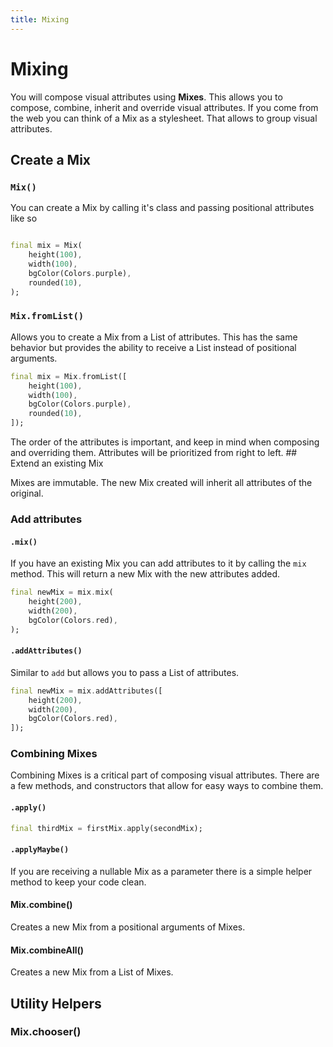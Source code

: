 ```yaml
---
title: Mixing
---
```




# Mixing

You will compose visual attributes using **Mixes**. This allows you to compose, combine, inherit and override visual attributes. If you come from the web you can think of a Mix as a stylesheet. That allows to group visual attributes.

## Create a Mix

### `Mix()`

You can create a Mix by calling it's class and passing positional attributes like so

```dart

final mix = Mix(
    height(100),
    width(100),
    bgColor(Colors.purple),
    rounded(10),
);

```

### `Mix.fromList()`

Allows you to create a Mix from a List of attributes. This has the same behavior but provides the ability to receive a List instead of positional arguments.

```dart
final mix = Mix.fromList([
    height(100),
    width(100),
    bgColor(Colors.purple),
    rounded(10),
]);
```

<Callout emoji="⚠️">
  The order of the attributes is important, and keep in mind when composing and
  overriding them. Attributes will be prioritized from right to left.
</Callout>
## Extend an existing Mix

Mixes are immutable. The new Mix created will inherit all attributes of the original.

### Add attributes

#### `.mix()`

If you have an existing Mix you can add attributes to it by calling the `mix` method. This will return a new Mix with the new attributes added.

```dart
final newMix = mix.mix(
    height(200),
    width(200),
    bgColor(Colors.red),
);
```

#### `.addAttributes()`

Similar to `add` but allows you to pass a List of attributes.

```dart
final newMix = mix.addAttributes([
    height(200),
    width(200),
    bgColor(Colors.red),
]);
```

### Combining Mixes

Combining Mixes is a critical part of composing visual attributes. There are a few methods, and constructors that allow for easy ways to combine them.

#### `.apply()`

```dart
final thirdMix = firstMix.apply(secondMix);
```

#### `.applyMaybe()`

If you are receiving a nullable Mix as a parameter there is a simple helper method to keep your code clean.

#### Mix.combine()

Creates a new Mix from a positional arguments of Mixes.

#### Mix.combineAll()

Creates a new Mix from a List of Mixes.

## Utility Helpers

### Mix.chooser()
